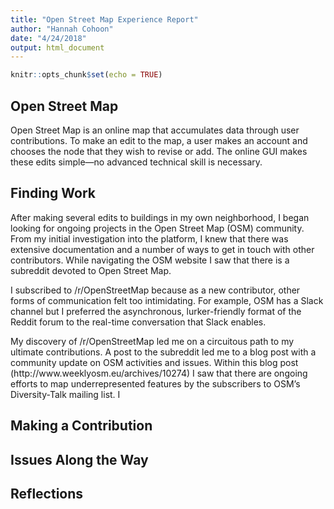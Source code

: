 ```yaml
---
title: "Open Street Map Experience Report"
author: "Hannah Cohoon"
date: "4/24/2018"
output: html_document
---
```


```r
knitr::opts_chunk$set(echo = TRUE)
```

## Open Street Map

Open Street Map is an online map that accumulates data through user contributions. To make an edit to the map, a user makes an account and chooses the node that they wish to revise or add. The online GUI makes these edits simple—no advanced technical skill is necessary.

## Finding Work

After making several edits to buildings in my own neighborhood, I began looking for ongoing projects in the Open Street Map (OSM) community. From my initial investigation into the platform, I knew that there was extensive documentation and a number of ways to get in touch with other contributors. While navigating the OSM website I saw that there is a subreddit devoted to Open Street Map. 

I subscribed to /r/OpenStreetMap because as a new contributor, other forms of communication felt too intimidating. For example, OSM has a Slack channel but I preferred the asynchronous, lurker-friendly format of the Reddit forum to the real-time conversation that Slack enables.

My discovery of /r/OpenStreetMap led me on a circuitous path to my ultimate contributions. A post to the subreddit led me to a blog post with a community update on OSM activities and issues. Within this blog post (http://www.weeklyosm.eu/archives/10274) I saw that there are ongoing efforts to map underrepresented features by the subscribers to OSM's Diversity-Talk mailing list. I


## Making a Contribution

## Issues Along the Way

## Reflections 